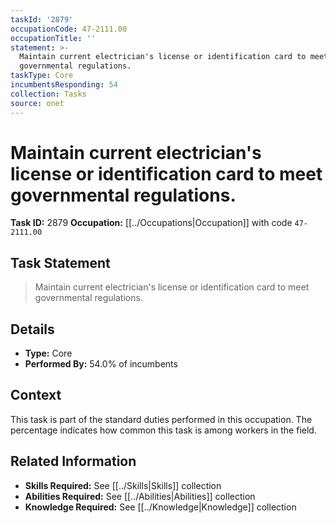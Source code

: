 ```yaml
---
taskId: '2879'
occupationCode: 47-2111.00
occupationTitle: ''
statement: >-
  Maintain current electrician's license or identification card to meet
  governmental regulations.
taskType: Core
incumbentsResponding: 54
collection: Tasks
source: onet
---
```

# Maintain current electrician's license or identification card to meet governmental regulations.

**Task ID:** 2879
**Occupation:** [[../Occupations|Occupation]] with code `47-2111.00`

## Task Statement

> Maintain current electrician's license or identification card to meet governmental regulations.

## Details

- **Type:** Core
- **Performed By:** 54.0% of incumbents

## Context

This task is part of the standard duties performed in this occupation. The percentage indicates how common this task is among workers in the field.

## Related Information

- **Skills Required:** See [[../Skills|Skills]] collection
- **Abilities Required:** See [[../Abilities|Abilities]] collection
- **Knowledge Required:** See [[../Knowledge|Knowledge]] collection
